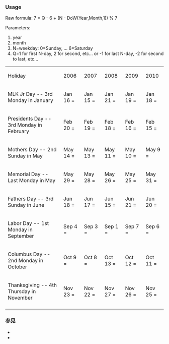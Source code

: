 {{Documentation subpage}}
<!-- PLEASE ADD CATEGORIES AND INTERWIKIS AT THE BOTTOM OF THIS PAGE -->

=== Usage ===
Raw formula: 7 * Q - 6 + (N - DoW(Year,Month,1)) % 7

Parameters:

#year
#month
#N=weekday: 0=Sunday, ... 6=Saturday
#Q=1 for first N-day, 2 for second, etc... or -1 for last N-day, -2 for second to last, etc...


{|border=1 cellpadding=3
|Holiday 
|2006 
|2007 
|2008 
|2009 
|2010
|----
|MLK Jr Day -- 3rd Monday in January
|Jan 16 = {{weekday in month|2006|1|1|3}}
|Jan 15 = {{weekday in month|2007|1|1|3}}
|Jan 21 = {{weekday in month|2008|1|1|3}}
|Jan 19 = {{weekday in month|2009|1|1|3}}
|Jan 18 = {{weekday in month|2010|1|1|3}}
|----
|Presidents Day -- 3rd Monday in February
|Feb 20 = {{weekday in month|2006|2|1|3}}
|Feb 19 = {{weekday in month|2007|2|1|3}}
|Feb 18 = {{weekday in month|2008|2|1|3}}
|Feb 16 = {{weekday in month|2009|2|1|3}}
|Feb 15 = {{weekday in month|2010|2|1|3}}
|----
|Mothers Day -- 2nd Sunday in May
|May 14 = {{weekday in month|2006|5|0|2}}
|May 13 = {{weekday in month|2007|5|0|2}}
|May 11 = {{weekday in month|2008|5|0|2}}
|May 10 = {{weekday in month|2009|5|0|2}}
|May 9  = {{weekday in month|2010|5|0|2}}
|----
|Memorial Day -- Last Monday in May
|May 29 = {{weekday in month|2006|5|1|-1}}
|May 28 = {{weekday in month|2007|5|1|-1}}
|May 26 = {{weekday in month|2008|5|1|-1}}
|May 25 = {{weekday in month|2009|5|1|-1}}
|May 31 = {{weekday in month|2010|5|1|-1}}
|----
|Fathers Day -- 3rd Sunday in June
|Jun 18 = {{weekday in month|2006|6|0|3}}
|Jun 17 = {{weekday in month|2007|6|0|3}}
|Jun 15 = {{weekday in month|2008|6|0|3}}
|Jun 21 = {{weekday in month|2009|6|0|3}}
|Jun 20 = {{weekday in month|2010|6|0|3}}
|----
|Labor Day -- 1st Monday in September
|Sep 4 = {{weekday in month|2006|9|1|1}}
|Sep 3 = {{weekday in month|2007|9|1|1}}
|Sep 1 = {{weekday in month|2008|9|1|1}}
|Sep 7 = {{weekday in month|2009|9|1|1}}
|Sep 6 = {{weekday in month|2010|9|1|1}}
|----
|Columbus Day -- 2nd Monday in October
|Oct 9 = {{weekday in month|2006|10|1|2}}
|Oct 8 = {{weekday in month|2007|10|1|2}}
|Oct 13 = {{weekday in month|2008|10|1|2}}
|Oct 12 = {{weekday in month|2009|10|1|2}}
|Oct 11 = {{weekday in month|2010|10|1|2}}
|----
|Thanksgiving -- 4th Thursday in November
|Nov 23 = {{weekday in month|2006|11|4|4}}
|Nov 22 = {{weekday in month|2007|11|4|4}}
|Nov 27 = {{weekday in month|2008|11|4|4}}
|Nov 26 = {{weekday in month|2009|11|4|4}}
|Nov 25 = {{weekday in month|2010|11|4|4}}
|----
|}

=== 参见 ===
* {{tl|WEEKDAY}}
* {{tl|Weekday in month elapsed}}

<includeonly>{{Sandbox other||<!-- 本行下加入模板的分類 -->
[[Category:日期计算模板|{{PAGENAME}}]]
}}</includeonly>